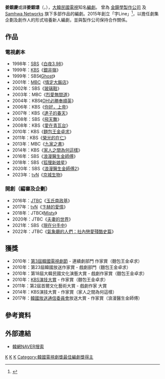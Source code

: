 {{藝人
| 姓名     = 姜銀慶
| 類型     = 編劇
| 圖片     = 
| 圖片尺寸 = 
| 圖片簡介 = 
| 原名     = 
| 外文名   = {{lang|ko|강은경}}
| 外文     = ko
| 羅馬拼音 = Kang Eun-kyung
| 英文名   = 
| 綽號     = 
| 其他藝名 = 
| 國籍     = {{ROK}}
| 民族     = 
| 籍貫     = 
| 出生日期 = {{birth_date_and_age|1971|7|25}}
| 出生地點 = {{KOR}}[[忠清南道|忠清南道]][[保寧市|保寧郡]]{{lk|大川洞 (保寧市)|대천동 (보령시)|大川邑}}
| 職業     = [[編劇|編劇]]、[[作家|作家]]
| 語言     = [[韓语|韓语]]
| 教育程度 = 
| 出身地   = 
| 出道作   = 
| 出道日期 = 
| 代表作   = 
| 活躍年代 = 
| 經紀公司 = [http://www.campent.co.kr/web/04gallery/content.asp?ji_num=2&jb_idx=27 CAMP娛樂]
| imdb = 1149374
}}

'''姜銀慶'''或譯'''姜銀璟'''（{{lang-ko|'''강은경'''}}，{{bd|1971年|7月25日}}），[[大韓民國|大韓民國]][[電視劇|電視]]知名[[編劇|編劇]]。
曾為 [[金鍾學|金鐘學製作公司]] 及 [[Samhwa_Networks|Samhwa Networks]] 旗下多部作品的編劇。2015年創立「字Line」<ref>{{cite web|url=https://ridibooks.com/author/92405|title=글Line - 리디북스|accessdate=2020-10-03|archive-date=2020-12-02|archive-url=https://web.archive.org/web/20201202035157/https://ridibooks.com/author/92405|dead-url=no}}</ref>，以擔任劇集企劃及創作人的形式培養新人編劇，並與製作公司{{link-en|Story & Pictures Media}}保持合作關係。

== 作品 ==
=== 電視劇本 ===
*1998年：[[SBS_(韓國)|SBS]]《[[白夜3.98|白夜3.98]]》
*1999年：[[韓國放送公社|KBS]]《[[銀非嶺|銀非嶺]]》
*1999年：SBS《[[Ghost|Ghost]]》
*2001年：[[文化廣播_(韓國)|MBC]]《[[情定大飯店|情定大飯店]]》
*2002年：SBS《[[玻璃鞋|玻璃鞋]]》
*2003年：MBC《[[烈愛無間道|烈愛無間道]]》
*2004年：KBS《[[OH!必勝奉順英|OH!必勝奉順英]]》
*2006年：KBS《[[你好，上帝|你好，上帝]]》
*2007年：KBS《[[達子的春天|達子的春天]]》
*2008年：SBS《[[飛天舞|飛天舞]]》
*2008年：KBS《[[愛在青瓦台|愛在青瓦台]]》
*2010年：KBS《[[麵包王金卓求|麵包王金卓求]]》
*2011年：KBS《[[榮光的在仁|榮光的在仁]]》
*2013年：MBC《[[九家之書|九家之書]]》
*2014年：KBS《[[家人之間為何這樣|家人之間為何這樣]]》
*2016年：SBS《[[浪漫醫生金師傅|浪漫醫生金師傅]]》
*2018年：SBS《[[狐狸新娘星|狐狸新娘星]]》
*2020年：SBS《[[浪漫醫生金師傅2|浪漫醫生金師傅2]]》
*2023年：[[TVN|tvN]]《[[京城生物|京城生物]]》

=== 開創（編審及企劃） ===
*2016年：[[JTBC|JTBC]]《[[玉氏南政基|玉氏南政基]]》
*2017年：[[tvN|tvN]]《[[卞赫的愛情|卞赫的愛情]]》
*2018年：JTBC《[[Misty|Misty]]》
*2020年：JTBC《[[夫妻的世界|夫妻的世界]]》
*2021年：SBS《[[現在分手中|現在分手中]]》
*2022年：JTBC《[[氣象廳的人們：社內戀愛殘酷史篇|氣象廳的人們：社內戀愛殘酷史篇]]》

== 獲獎 ==
*2010年：[[韓國電視劇節|第3屆韓國電視劇節]] - 連續劇部門 作家賞（麵包王金卓求）
*2010年：第23屆韓國放送作家賞 - 戲劇部門（麵包王金卓求）
*2010年：第18屆大韓民國文化演藝大賞 - 戲劇作家賞（麵包王金卓求）
*2010年：[[KBS演技大賞|KBS演技大賞]] - 作家賞（麵包王金卓求）
*2011年：第2屆首爾文化藝術大賞 - 戲劇作家 大賞
*2014年：KBS演技大賞 - 作家賞（家人之間為何這樣）
*2017年：[[韓國廣播通信委員會|韓國放送通信委員會]]放送大賞 - 作家賞（浪漫醫生金師傅）

== 參考資料 ==
{{reflist}}

== 外部連結 ==
*[http://search.naver.com/search.naver?where=nexearch&query=%EA%B0%95%EC%9D%80%EA%B2%BD&sm=top_hty&fbm=1&ie=utf8&x=9&y=17 韓網NAVER搜索] {{Wayback|url=http://search.naver.com/search.naver?where=nexearch&query=%EA%B0%95%EC%9D%80%EA%B2%BD&sm=top_hty&fbm=1&ie=utf8&x=9&y=17 |date=20200316002233 }}{{ko}}

{{金鐘學製作公司}}
[[Category:韓國編劇|K]]
[[Category:韓國女性作家|K]]
[[Category:姜姓|K]]
[[Category:韓國電視劇獎最佳編劇獎得主|Category:韓國電視劇獎最佳編劇獎得主]]